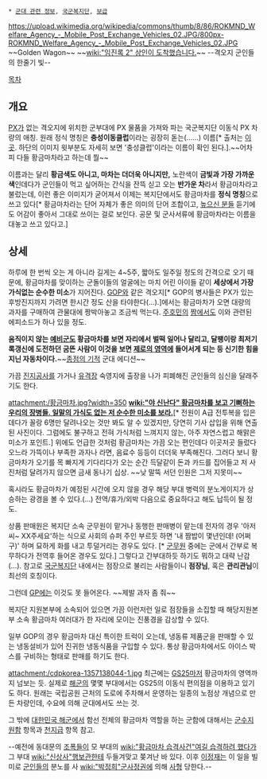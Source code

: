  * [[군대 관련 정보]], [[국군복지단]], [[보급]]

https://upload.wikimedia.org/wikipedia/commons/thumb/8/86/ROKMND_Welfare_Agency_-_Mobile_Post_Exchange_Vehicles_02.JPG/800px-ROKMND_Welfare_Agency_-_Mobile_Post_Exchange_Vehicles_02.JPG
~~Golden Wagon~~
~~[[wiki:"임진록 2" 상인이 도착했습니다.]]~~
--격오지 군인들의 한줄기 빛--

[[목차]]

== 개요 ==
[[PX]]가 없는 격오지에 위치한 군부대에 PX 물품을 가져와 파는 국군복지단 이동식 PX 차량의 애칭. 원래 정식 명칭은 '''충성이동클럽'''이라는 굉장히 돋는(……) 이름[* 출처는 [http://mnd9090.tistory.com/875 이 곳]. 하단의 이미지 윗부분도 자세히 보면 '충성클럽'이라는 이름이 확인 된다.].~~어차피 다들 황금마차라고 하는데 뭘~~

이름과는 달리 '''황금색도 아니고, 마차는 더더욱 아니지만,''' 노란색이 '''금빛과 가장 가까운 색'''인데다가 군인들이 먹고 싶어하는 간식을 잔뜩 싣고 오는 '''반가운 차'''라서 황금마차라고 불렀는데, 이런 좋은 이미지가 굳어져서 이제는 복지단에서도 황금마차를 '''정식 명칭'''으로 쓰고 있다[* 황금마차라는 단어 자체가 좋은 의미의 단어 조합이고, [[높으신 분들]] 듣기에도 어감이 좋아서 그대로 쓰이는 걸로 보인다. 공문 및 군사서류에 황금마차라는 이름을 대놓고 쓰고 있다고.]

== 상세 ==
하루에 한 번씩 오는 게 아니라 길게는 4~5주, 짧아도 일주일 정도의 간격으로 오기 때문에, 황금마차를 맞이하는 군돌이들의 얼굴에는 마치 어린 아이들 같이 '''세상에서 가장 가식없는 순수한 미소'''가 지어진다. [[GOP]]와 같은 격오지[* GOP의 병사들은 PX가 있는 후방진지까지 가려면 한시간 정도 산을 타야한다(…).]에서는 황금마차가 오면 대량의 과자를 구매하여 관물대에 짱박아놓고 조금씩 먹는다.  [[주호민]]의  [[짬]]에서도 이와 관련된 에피소드가 하나 있을 정도.

'''움직이지 않는 [[예비군]]도 황금마차를 보면 자리에서 벌떡 일어나 달리고, 달팽이랑 최저기록갱신에 도전하던 굼뜬 사람이 이것을 보면 [[제로의 영역]]에 들어서게 되는 등 신기한 힘을 지닌 자동차이다.'''~~[[종점의 기적]] 군대 에디션~~

가끔 [[진지공사]]를 가거나 [[유격]]장 숙영지에 출장을 나가 피폐해진 군인들의 심신을 달래주기도 한다.

attachment:/황금마차.jpg?width=350
'''[[wiki:"야 신난다" 황금마차를 보고 기뻐하는 우리의 장병들. 일말의 가식도 없는 저 순수한 미소를 보라.]]'''[* 전원이 A급 전투복을 입은데다가 꼴랑 6명만 달려나오는 것만 봐도 알 수 있겠지만, 당연히 기사 삽입을 위해 연출된 사진이다. 그럼에도 불구하고 전혀 가식처럼 느껴지지 않는, 아주 자연스럽고 해맑은 미소가 포인트.] 위에도 언급한 것처럼 황금마차는 가끔 오는 편인데다 이곳저곳 들렀다 오느라 가뜩이나 부족한 과자나 라면, 음료수 등등이 더더욱 부족해진다. 그러다 보니 황금마차가 오기를 목 빠지게 기다리다가 오는 순간 득달같이 돈과 카드를 집어들고 저 사진처럼 달려가지 않으면 금새 동나기 십상. ~~낮 말뚝 서던 인원은 그저 지못미~~

혹시라도 황금마차가 예정된 시간에 오지 않을 경우 해당 부대 병력의 분노게이지가 상승하는 광경을 볼 수 있다.(...) 전역/휴가/외박 다음으로 중요하다고 해도 납득이 될 정도.

상품 판매원은 복지단 소속 군무원이 맡거나 동행한 판매병이 맡는데 전자의 경우 '아저씨~ XX주세요'하는 식으로 사회의 슈퍼 주인 부르듯 하면 '내 짬밥이 몇년인데! (어쩌구)' 하며 묘하게 화를 내고 투덜거리는 경우도 있다. [* [[군무원]] 중에는 군에서 간부로 복무하다가 전역후 들어온 경우도 있다.] 그렇다고 간부대하듯 하기도 뭐하고 대략 난감(…). 참고로 [[국군복지단]] 내에서는 점장으로 불리는 사람들이니 '''점장님''', 혹은 '''관리관님'''이 최선의 호칭이다.

그런데 [[GP]]에는 이것도 못 들어온다. ~~제발 과자 좀 줘~~

복지단 지원본부에 소속되어 있으면 가끔 이런저런 일로 점장들을 소집할 때 해당지원본부 소속 황금마차 여러대가 한 자리에 모이는 진풍경을 감상할 수 있다.

일부 GOP의 경우 황금마차 대신 특이한 트럭이 오는데, 냉동류 제품군을 판매할 수 있는 냉동설비가 있어 진귀한 냉동식품을 구입할 수 있다. 통상 황금마차에서도 아이스 박스를 구비하는 형태로 판매를 하기도 한다.

attachment:/cdpkorea-1357138044-1.jpg
최근에는 [[GS25]]마저 황금마차의 영역까지 넘보는 듯. 실제로 [[해군]]의 몇몇 부대에서는 GS25의 이동식 편의점을 이용하고 있기도 하다. 원래는 국립공원 근처의 도로에 주차해서 운영하는 일종의 노점상 개념으로 만든 차량인데, 수요에 의해 군대에서도 쓰는 것.

그 밖에 [[대한민국 해군]]에서 함선 전체의 황금마차 역할을 하는 군함에 대해서는 [[군수지원함]] 항목과 [[천지급]] 항목 참고.

--예전에 동대문의 [[조폭]]들이 모 부대의 [[wiki:"황금마차 습격사건"여길 습격하려 했다가]] 그 부대 [[wiki:"신상사"행보관]]한테 두들겨맞고 쫒겨난 바 있다. 이후 [[이정재]]는 이 일을 빌미로 [[군인]]들의 분노를 사 [[wiki:"박정희"군사정권]]에 의해 [[사형]] 당한다.--
